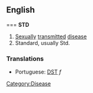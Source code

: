 ==English==

==={{initialism}}
'''STD'''

#[[Sexual]]ly [[transmit]]ted [[disease]]
#Standard, usually Std.

=== Translations ===
* Portuguese: [[DST]] ''f''
[[Category:Disease]]